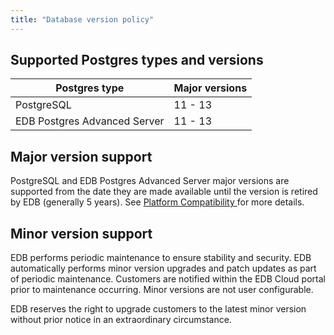 ```yaml
---
title: "Database version policy"
---
```


## Supported Postgres types and versions


| **Postgres type**  | **Major versions**  | 
| ----- | ------------------------- |
| PostgreSQL  | 11 - 13  |
| EDB Postgres Advanced Server  | 11 - 13  |


## Major version support

PostgreSQL and EDB Postgres Advanced Server major versions are supported from the date they are made available until the version is retired by EDB (generally 5 years). See [Platform Compatibility ](https://www.enterprisedb.com/product-compatibility#epas) for more details.



## Minor version support

EDB performs periodic maintenance to ensure stability and security. EDB automatically performs minor version upgrades and patch updates as part of periodic maintenance. Customers are notified within the EDB Cloud portal prior to maintenance occurring. Minor versions are not user configurable. 

EDB reserves the right to upgrade customers to the latest minor version without prior notice in an extraordinary circumstance.

